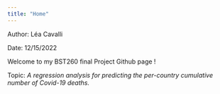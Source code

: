 ```yaml
---
title: "Home"
---
```


Author: Léa Cavalli 

Date: 12/15/2022

Welcome to my BST260 final Project Github page !

Topic: *A regression analysis for predicting the per-country cumulative number of Covid-19 deaths.* 
